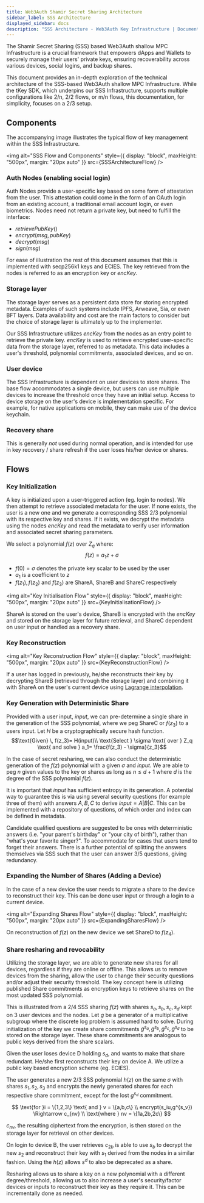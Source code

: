```yaml
---
title: Web3Auth Shamir Secret Sharing Architecture
sidebar_label: SSS Architecture
displayed_sidebar: docs
description: "SSS Architecture - Web3Auth Key Infrastructure | Documentation - Web3Auth"
---
```



The Shamir Secret Sharing (SSS) based Web3Auth shallow MPC Infrastructure is a crucial framework that empowers dApps and Wallets to securely manage
their users' private keys, ensuring recoverability across various devices, social logins, and backup shares.

This document provides an in-depth exploration of the technical architecture of the SSS-based Web3Auth shallow MPC Infrastructure. While the tKey SDK,
which underpins our SSS Infrastructure, supports multiple configurations like 2/n, 2/2 flows, or m/n flows, this documentation, for simplicity,
focuses on a 2/3 setup.

## Components

The accompanying image illustrates the typical flow of key management within the SSS Infrastructure.

<img alt="SSS Flow and Components" style={{ display: "block", maxHeight: "500px", margin: "20px auto" }} src={SSSArchitectureFlow} />

### Auth Nodes (enabling social login)

Auth Nodes provide a user-specific key based on some form of attestation from the user. This attestation could come in the form of an OAuth login from
an existing account, a traditional email account login, or even biometrics. Nodes need not return a private key, but need to fulfill the interface:

- $retrievePubKey()$
- $encrypt(msg, pubKey)$
- $decrypt(msg)$
- $sign(msg)$

For ease of illustration the rest of this document assumes that this is implemented with secp256k1 keys and ECIES. The key retrieved from the nodes is
referred to as an encryption key or $encKey$.

### Storage layer

The storage layer serves as a persistent data store for storing encrypted metadata. Examples of such systems include IPFS, Arweave, Sia, or even BFT
layers. Data availability and cost are the main factors to consider but the choice of storage layer is ultimately up to the implementer.

Our SSS Infrastructure utilizes $encKey$ from the nodes as an entry point to retrieve the private key. $encKey$ is used to retrieve encrypted
user-specific data from the storage layer, referred to as metadata. This data includes a user's threshold, polynomial commitments, associated devices,
and so on.

### User device

The SSS Infrastructure is dependent on user devices to store shares. The base flow accommodates a single device, but users can use multiple devices to
increase the threshold once they have an initial setup. Access to device storage on the user's device is implementation specific. For example, for
native applications on mobile, they can make use of the device keychain.

### Recovery share

This is generally _not_ used during normal operation, and is intended for use in key recovery / share refresh if the user loses his/her device or
shares.

## Flows

### Key Initialization

A key is initialized upon a user-triggered action (eg. login to nodes). We then attempt to retrieve associated metadata for the user. If none exists,
the user is a new one and we generate a corresponding SSS 2/3 polynomial with its respective key and shares. If it exists, we decrypt the metadata
using the nodes $encKey$ and read the metadata to verify user information and associated secret sharing parameters.

We select a polynomial $f(z)$ over $Z_q$ where: $$f(z) = a_1z + \sigma$$

- $f(0) = \sigma$ denotes the private key scalar to be used by the user
- $a_1$ is a coefficient to $z$
- $f(z_1),f(z_2)$ and $f(z_3)$ are ShareA, ShareB and ShareC respectively

<img alt="Key Initialisation Flow" style={{ display: "block", maxHeight: "500px", margin: "20px auto" }} src={KeyInitialisationFlow} />

ShareA is stored on the user's device, ShareB is encrypted with the $encKey$ and stored on the storage layer for future retrieval, and ShareC
dependent on user input or handled as a recovery share.

### Key Reconstruction

<img alt="Key Reconstruction Flow" style={{ display: "block", maxHeight: "500px", margin: "20px auto" }} src={KeyReconstructionFlow} />

If a user has logged in previously, he/she reconstructs their key by decrypting ShareB (retrieved through the storage layer) and combining it with
ShareA on the user's current device using
[Lagrange interpolation](https://brilliant.org/wiki/lagrange-interpolation/#:~:text=Lagrange%20Interpolation,proof%20of%20the%20theorem%20below).

### Key Generation with Deterministic Share

Provided with a user input, $input$, we can pre-determine a single share in the generation of the SSS polynomial, where we peg ShareC or $f(z_3)$ to a
users input. Let $H$ be a cryptographically secure hash function.
$$\text{Given} \, f(z_3)= H(input)\\ \text{Select } \sigma \text{ over } Z_q \text{ and solve } a_1= \frac{f(z_3) - \sigma}{z_3}$$

In the case of secret resharing, we can also conduct the deterministic generation of the $f(z)$ polynomial with a given $\sigma$ and $input$. We are
able to peg $n$ given values to the key or shares as long as $n\le d + 1$ where $d$ is the degree of the SSS polynomial $f(z)$.

It is important that $input$ has sufficient entropy in its generation. A potential way to guarantee this is via using several security questions (for
example three of them) with answers $A,B,C$ to derive $input = A|B|C$. This can be implemented with a repository of questions, of which order and
index can be defined in metadata.

Candidate qualified questions are suggested to be ones with deterministic answers (i.e. "your parent's birthday" or "your city of birth"), rather than
"what's your favorite singer?". To accommodate for cases that users tend to forget their answers. There is a further potential of splitting the
answers themselves via SSS such that the user can answer 3/5 questions, giving redundancy.

### Expanding the Number of Shares (Adding a Device)

In the case of a new device the user needs to migrate a share to the device to reconstruct their key. This can be done user input or through a login
to a current device.

<img alt="Expanding Shares Flow" style={{ display: "block", maxHeight: "500px", margin: "20px auto" }} src={ExpandingSharesFlow} />

On reconstruction of $f(z)$ on the new device we set ShareD to $f(z_4)$.

### Share resharing and revocability

Utilizing the storage layer, we are able to generate new shares for all devices, regardless if they are online or offline. This allows us to remove
devices from the sharing, allow the user to change their security questions and/or adjust their security threshold. The key concept here is utilizing
published Share commitments as encryption keys to retrieve shares on the most updated SSS polynomial.

This is illustrated from a 2/4 SSS sharing $f(z)$ with shares $s_a, s_b, s_c, s_d$ kept on 3 user devices and the nodes. Let $g$ be a generator of a
multiplicative subgroup where the discrete log problem is assumed hard to solve. During initialization of the key we create share commitments
$g^{s_a}, g^{s_b}, g^{s_c}, g^{s_d}$ to be stored on the storage layer. These share commitments are analogous to public keys derived from the share
scalars.

Given the user loses device D holding $s_d$, and wants to make that share redundant. He/she first reconstructs their key on device A. We utilize a
public key based encryption scheme (eg. ECIES).

The user generates a new 2/3 SSS polynomial $h(z)$ on the same $\sigma$ with shares $s_1, s_2, s_3$ and encrypts the newly generated shares for each
respective share commitment, except for the lost $g^{s_d}$ commitment.

$$
\text{for }i = \{1,2,3\}  \text{ and } v = \{a,b,c\} \\   encrypt(s_iu,g^{s_v}) \Rightarrow c_{nv} \\
\text{where } nv = \{1a,2b,2c\}
$$

$c_{nv}$, the resulting ciphertext from the encryption, is then stored on the storage layer for retrieval on other devices.

On login to device B, the user retrieves $c_{2b}$ is able to use $s_b$ to decrypt the new $s_2$ and reconstruct their key with $s_1$ derived from the
nodes in a similar fashion. Using the $h(z)$ allows $s^d$ to also be deprecated as a share.

Resharing allows us to share a key on a new polynomial with a different degree/threshold, allowing us to also increase a user's security/factor
devices or inputs to reconstruct their key as they require it. This can be incrementally done as needed.
